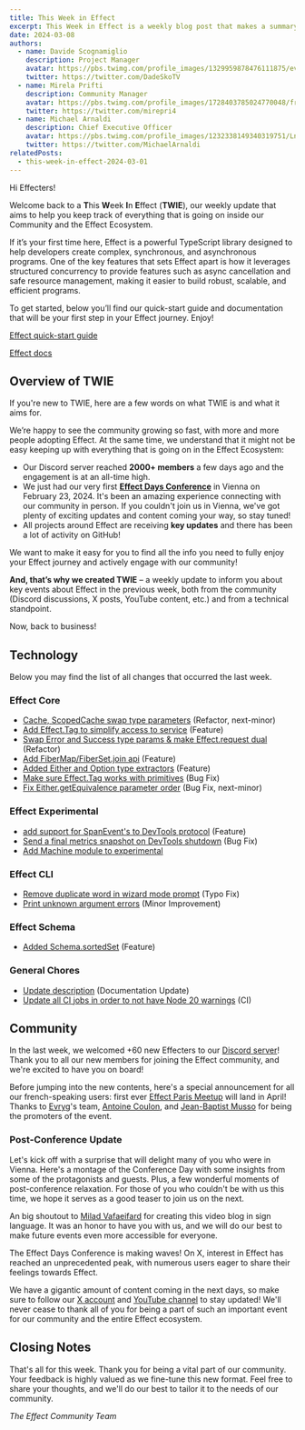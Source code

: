 ```yaml
---
title: This Week in Effect
excerpt: This Week in Effect is a weekly blog post that makes a summary of what happened in the Effect Community and Ecosystem to help you keep track of all the news, features and changes!
date: 2024-03-08
authors:
  - name: Davide Scognamiglio
    description: Project Manager
    avatar: https://pbs.twimg.com/profile_images/1329959878476111875/evHG8VX6_400x400.jpg
    twitter: https://twitter.com/DadeSkoTV
  - name: Mirela Prifti
    description: Community Manager
    avatar: https://pbs.twimg.com/profile_images/1728403785024770048/frKphayT_400x400.jpg
    twitter: https://twitter.com/mirepri4
  - name: Michael Arnaldi
    description: Chief Executive Officer
    avatar: https://pbs.twimg.com/profile_images/1232338149340319751/Ln9nNWyk_400x400.jpg
    twitter: https://twitter.com/MichaelArnaldi
relatedPosts:
  - this-week-in-effect-2024-03-01
---
```


Hi Effecters! 

Welcome back to a **T**his **W**eek **I**n **E**ffect (**TWIE**), our weekly update that aims to help you keep track of everything that is going on inside our Community and the Effect Ecosystem.

If it’s your first time here, Effect is a powerful TypeScript library designed to help developers create complex, synchronous, and asynchronous programs. One of the key features that sets Effect apart is how it leverages structured concurrency to provide features such as async cancellation and safe resource management, making it easier to build robust, scalable, and efficient programs.

To get started, below you’ll find our quick-start guide and documentation that will be your first step in your Effect journey. Enjoy!

[Effect quick-start guide](/docs/quickstart)

[Effect docs](/docs/introduction)

## Overview of TWIE

If you're new to TWIE, here are a few words on what TWIE is and what it aims for.

We’re happy to see the community growing so fast, with more and more people adopting Effect. At the same time, we understand that it might not be easy keeping up with everything that is going on in the Effect Ecosystem:

- Our Discord server reached **2000+ members** a few days ago and the engagement is at an all-time high.
- We just had our very first **[Effect Days Conference](/events/effect-days)** in Vienna on February 23, 2024. It's been an amazing experience connecting with our community in person. If you couldn't join us in Vienna, we've got plenty of exciting updates and content coming your way, so stay tuned!
- All projects around Effect are receiving **key updates** and there has been a lot of activity on GitHub!

We want to make it easy for you to find all the info you need to fully enjoy your Effect journey and actively engage with our community!

**And, that’s why we created TWIE** – a weekly update to inform you about key events about Effect in the previous week, both from the community (Discord discussions, X posts, YouTube content, etc.) and from a technical standpoint.

Now, back to business!

## Technology

Below you may find the list of all changes that occurred the last week.

### Effect Core
+ [Cache, ScopedCache swap type parameters](https://github.com/Effect-TS/effect/pull/2239) (Refactor, next-minor)
+ [Add Effect.Tag to simplify access to service](https://github.com/Effect-TS/effect/pull/2225) (Feature)
+ [Swap Error and Success type params & make Effect.request dual](https://github.com/Effect-TS/effect/pull/2238) (Refactor)
+ [Add FiberMap/FiberSet.join api](https://github.com/Effect-TS/effect/pull/2244) (Feature)
+ [Added Either and Option type extractors](https://github.com/Effect-TS/effect/pull/2255) (Feature)
+ [Make sure Effect.Tag works with primitives](https://github.com/Effect-TS/effect/pull/2257) (Bug Fix)
+ [Fix Either.getEquivalence parameter order](https://github.com/Effect-TS/effect/pull/2243) (Bug Fix, next-minor)

### Effect Experimental
+ [add support for SpanEvent's to DevTools protocol](https://github.com/Effect-TS/effect/pull/2246) (Feature)
+ [Send a final metrics snapshot on DevTools shutdown](https://github.com/Effect-TS/effect/pull/2254) (Bug Fix)
+ [Add Machine module to experimental](https://github.com/Effect-TS/effect/pull/2256)

### Effect CLI
+ [Remove duplicate word in wizard mode prompt](https://github.com/Effect-TS/effect/pull/2240) (Typo Fix)
+ [Print unknown argument errors](https://github.com/Effect-TS/effect/pull/2252) (Minor Improvement)

### Effect Schema
+ [Added Schema.sortedSet](https://github.com/Effect-TS/effect/pull/2241) (Feature)

### General Chores
+ [Update description](https://github.com/Effect-TS/effect/pull/2245) (Documentation Update)
+ [Update all CI jobs in order to not have Node 20 warnings](https://github.com/Effect-TS/effect/pull/2249) (CI)

## Community

In the last week, we welcomed +60 new Effecters to our [Discord server](https://discord.gg/effect-ts)! Thank you to all our new members for joining the Effect community, and we're excited to have you on board!

Before jumping into the new contents, here's a special announcement for all our french-speaking users: first ever [Effect Paris Meetup](https://www.meetup.com/fr-FR/effect-paris/) will land in April! Thanks to [Evryg](https://www.evryg.com)'s team, [Antoine Coulon](https://twitter.com/c9antoine), and [Jean-Baptist Musso](https://twitter.com/jbmusso) for being the promoters of the event.
<Tweet id="1764621821184262629" />

### Post-Conference Update

Let's kick off with a surprise that will delight many of you who were in Vienna. Here's a montage of the Conference Day with some insights from some of the protagonists and guests. Plus, a few wonderful moments of post-conference relaxation. For those of you who couldn't be with us this time, we hope it serves as a good teaser to join us on the next.

<YouTube url="https://www.youtube.com/embed/CfbR-1XRlTA?si=hCRw4ORgro9w2wd1" />

An big shoutout to [Milad Vafaeifard](https://twitter.com/signlanguagete1) for creating this video blog in sign language. It was an honor to have you with us, and we will do our best to make future events even more accessible for everyone.

<YouTube url="https://www.youtube.com/embed/zevrZL1hrl4?si=SGlo_H-THn79dkR_" />

The Effect Days Conference is making waves! On X, interest in Effect has reached an unprecedented peak, with numerous users eager to share their feelings towards Effect.

<Tweet id="1764248774187024558" />
<Tweet id="1764954485430890984" />
<Tweet id="1764362764137439738" />

We have a gigantic amount of content coming in the next days, so make sure to follow our [X account](https://twitter.com/EffectTS_) and [YouTube channel](https://www.youtube.com/@effect-ts) to stay updated! We'll never cease to thank all of you for being a part of such an important event for our community and the entire Effect ecosystem.

## Closing Notes

That's all for this week. Thank you for being a vital part of our community. Your feedback is highly valued as we fine-tune this new format. Feel free to share your thoughts, and we'll do our best to tailor it to the needs of our community.

_The Effect Community Team_
